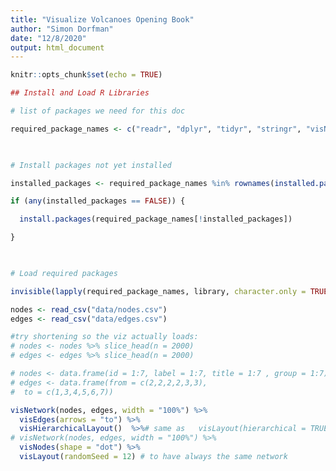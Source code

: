 ```yaml
---
title: "Visualize Volcanoes Opening Book"
author: "Simon Dorfman"
date: "12/8/2020"
output: html_document
---
```


```r
knitr::opts_chunk$set(echo = TRUE)
```

<style type="text/css">
.main-container {
  max-width: 2560px;
  margin-left: auto;
  margin-right: auto;
}
</style>

```r

## Install and Load R Libraries

# list of packages we need for this doc

required_package_names <- c("readr", "dplyr", "tidyr", "stringr", "visNetwork", "DT", "htmltools", "bsplus")

 

# Install packages not yet installed

installed_packages <- required_package_names %in% rownames(installed.packages())

if (any(installed_packages == FALSE)) {

  install.packages(required_package_names[!installed_packages])

}

 

# Load required packages

invisible(lapply(required_package_names, library, character.only = TRUE))
```

```r
nodes <- read_csv("data/nodes.csv")
edges <- read_csv("data/edges.csv")

#try shortening so the viz actually loads:
# nodes <- nodes %>% slice_head(n = 2000)
# edges <- edges %>% slice_head(n = 2000)
```

```r
# nodes <- data.frame(id = 1:7, label = 1:7, title = 1:7 , group = 1:7)
# edges <- data.frame(from = c(2,2,2,2,3,3),
#  to = c(1,3,4,5,6,7))

visNetwork(nodes, edges, width = "100%") %>% 
  visEdges(arrows = "to") %>% 
  visHierarchicalLayout()  %>%# same as   visLayout(hierarchical = TRUE) 
# visNetwork(nodes, edges, width = "100%") %>% 
  visNodes(shape = "dot") %>%
  visLayout(randomSeed = 12) # to have always the same network   
```

